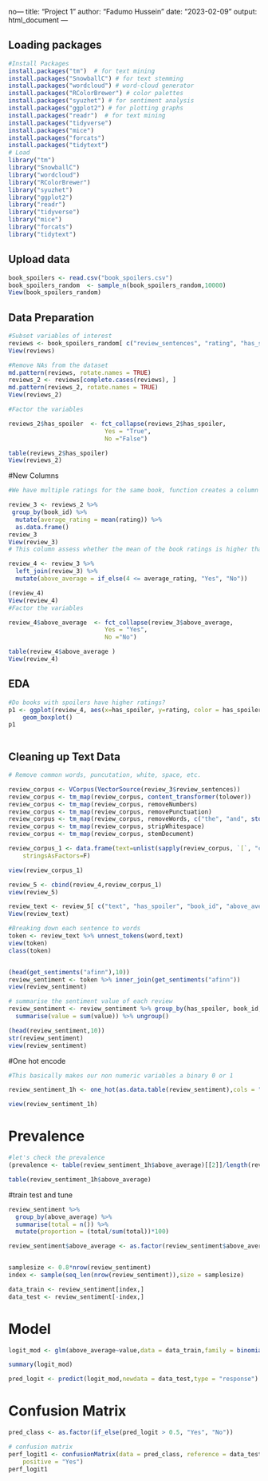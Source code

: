 no---
title: "Project 1"
author: "Fadumo Hussein"
date: "2023-02-09"
output: html_document
---

## Loading packages 

```r
#Install Packages 
install.packages("tm")  # for text mining
install.packages("SnowballC") # for text stemming
install.packages("wordcloud") # word-cloud generator 
install.packages("RColorBrewer") # color palettes
install.packages("syuzhet") # for sentiment analysis
install.packages("ggplot2") # for plotting graphs
install.packages("readr")  # for text mining
install.packages("tidyverse")
install.packages("mice")
install.packages("forcats")
install.packages("tidytext")
# Load
library("tm")
library("SnowballC")
library("wordcloud")
library("RColorBrewer")
library("syuzhet")
library("ggplot2")
library("readr")
library("tidyverse")
library("mice")
library("forcats")
library("tidytext")
```

## Upload data 
```r
book_spoilers <- read.csv("book_spoilers.csv")
book_spoilers_random  <- sample_n(book_spoilers_random,10000)
View(book_spoilers_random)
```
## Data Preparation 
```r

#Subset variables of interest 
reviews <- book_spoilers_random[ c("review_sentences", "rating", "has_spoiler", "book_id") ]
View(reviews)

#Remove NAs from the dataset 
md.pattern(reviews, rotate.names = TRUE)
reviews_2 <- reviews[complete.cases(reviews), ]
md.pattern(reviews_2, rotate.names = TRUE)
View(reviews_2)

#Factor the variables 

reviews_2$has_spoiler  <- fct_collapse(reviews_2$has_spoiler,
                           Yes = "True", 
                           No ="False")

table(reviews_2$has_spoiler)
View(reviews_2)
```

#New Columns 
```r
#We have multiple ratings for the same book, function creates a column that shows the average rating of each book

review_3 <- reviews_2 %>%
 group_by(book_id) %>%
  mutate(average_rating = mean(rating)) %>%
  as.data.frame()
review_3
View(review_3)
# This column assess whether the mean of the book ratings is higher than four (The ratings 4 and 5 are above while the rest of the variables are below ) 

review_4 <- review_3 %>% 
  left_join(review_3) %>% 
  mutate(above_average = if_else(4 <= average_rating, "Yes", "No"))

(review_4)
View(review_4)
#Factor the variables 

review_4$above_average  <- fct_collapse(review_3$above_average,
                           Yes = "Yes", 
                           No ="No")

table(review_4$above_average )
View(review_4)

```
## EDA
```r
#Do books with spoilers have higher ratings?  
p1 <- ggplot(review_4, aes(x=has_spoiler, y=rating, color = has_spoiler)) + 
    geom_boxplot() 
p1



```

## Cleaning up Text Data
```r
# Remove common words, puncutation, white, space, etc. 

review_corpus <- VCorpus(VectorSource(review_3$review_sentences))
review_corpus <- tm_map(review_corpus, content_transformer(tolower))
review_corpus <- tm_map(review_corpus, removeNumbers)
review_corpus <- tm_map(review_corpus, removePunctuation)
review_corpus <- tm_map(review_corpus, removeWords, c("the", "and", stopwords("english")))
review_corpus <- tm_map(review_corpus, stripWhitespace)
review_corpus <- tm_map(review_corpus, stemDocument)

review_corpus_1 <- data.frame(text=unlist(sapply(review_corpus, `[`, "content")), 
    stringsAsFactors=F)

view(review_corpus_1)

review_5 <- cbind(review_4,review_corpus_1)
view(review_5)

review_text <- review_5[ c("text", "has_spoiler", "book_id", "above_average") ]
View(review_text)

#Breaking down each sentence to words 
token <- review_text %>% unnest_tokens(word,text)
view(token)
class(token)


(head(get_sentiments("afinn"),10))
review_sentiment <- token %>% inner_join(get_sentiments("afinn"))
view(review_sentiment)

# summarise the sentiment value of each review
review_sentiment <- review_sentiment %>% group_by(has_spoiler, book_id, above_average) %>% 
  summarise(value = sum(value)) %>% ungroup()

(head(review_sentiment,10))
str(review_sentiment)
view(review_sentiment)


```

#One hot encode 
```r
#This basically makes our non numeric variables a binary 0 or 1 

review_sentiment_1h <- one_hot(as.data.table(review_sentiment),cols = "auto" ,sparsifyNAs = TRUE,naCols = FALSE,dropCols = TRUE,dropUnusedLevels = TRUE)

view(review_sentiment_1h)

```
# Prevalence 

```r

#let's check the prevalence 
(prevalence <- table(review_sentiment_1h$above_average)[[2]]/length(review_sentiment_1h$above_average))

table(review_sentiment_1h$above_average)


```

#train test and tune 
```r

review_sentiment %>% 
  group_by(above_average) %>% 
  summarise(total = n()) %>% 
  mutate(proportion = (total/sum(total))*100)

review_sentiment$above_average <- as.factor(review_sentiment$above_average)


samplesize <- 0.8*nrow(review_sentiment)
index <- sample(seq_len(nrow(review_sentiment)),size = samplesize)

data_train <- review_sentiment[index,]
data_test <- review_sentiment[-index,]

```

# Model 
```r
logit_mod <- glm(above_average~value,data = data_train,family = binomial("logit"))

summary(logit_mod)

pred_logit <- predict(logit_mod,newdata = data_test,type = "response")
```

# Confusion Matrix 
```r
pred_class <- as.factor(if_else(pred_logit > 0.5, "Yes", "No"))

# confusion matrix
perf_logit1 <- confusionMatrix(data = pred_class, reference = data_test$above_average, 
    positive = "Yes")
perf_logit1
            
```

